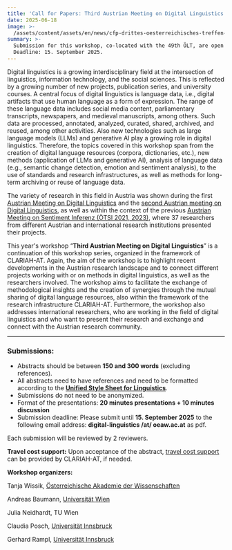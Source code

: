 ```yaml
---
title: 'Call for Papers: Third Austrian Meeting on Digital Linguistics'
date: 2025-06-18
image: >-
  /assets/content/assets/en/news/cfp-drittes-oesterreichisches-treffen-zur-digitalen-linguistik/image.png
summary: >-
  Submission for this workshop, co-located with the 49th ÖLT, are open!
  Deadline: 15. September 2025.
---
```

Digital linguistics is a growing interdisciplinary field at the intersection of linguistics, information technology, and the social sciences. This is reflected by a growing number of new projects, publication series, and university courses. A central focus of digital linguistics is language data, i.e., digital artifacts that use human language as a form of expression. The range of these language data includes social media content, parliamentary transcripts, newspapers, and medieval manuscripts, among others. Such data are processed, annotated, analyzed, curated, shared, archived, and reused, among other activities. Also new technologies such as large language models (LLMs) and generative AI play a growing role in digital linguistics. Therefore, the topics covered in this workshop span from the creation of digital language resources (corpora, dictionaries, etc.), new methods (application of LLMs and generative AI), analysis of language data (e.g., semantic change detection, emotion and sentiment analysis), to the use of standards and research infrastructures, as well as methods for long-term archiving or reuse of language data.

The variety of research in this field in Austria was shown during the first [Austrian Meeting on Digital Linguistics]([https://clariah.at/en/events/digital-linguistics-recent-developments-in-austria-olt-2023/]\(https://clariah.at/en/events/digital-linguistics-recent-developments-in-austria-olt-2023/\)) and the [second Austrian meeting on Digital Linguistics](https://clariah.at/en/events/zweites-oesterreichisches-treffen-zur-digitalen-linguistik/), as well as within the context of the previous [Austrian Meeting on Sentiment Inferenz (ÖTSI 2021, 2023)](https://evsl.univie.ac.at/digital-philology/events-lectures-courses/archive/oesterreichisches-treffen-zu-sentimentinferenz-oetsi/), where 37 researchers from different Austrian and international research institutions presented their projects.&#x20;

This year's workshop “**Third Austrian Meeting on Digital Linguistics**” is a continuation of this workshop series, organized in the framework of CLARIAH-AT. Again, the aim of the workshop is to highlight recent developments in the Austrian research landscape and to connect different projects working with or on methods in digital linguistics, as well as the researchers involved. The workshop aims to facilitate the exchange of methodological insights and the creation of synergies through the mutual sharing of digital language resources, also within the framework of the research infrastructure CLARIAH-AT. Furthermore, the workshop also addresses international researchers, who are working in the field of digital linguistics and who want to present their research and exchange and connect with the Austrian research community.

---

### **Submissions:**

* Abstracts should be between **150 and 300 words** (excluding references).
* All abstracts need to have references and need to be formatted according to the [**Unified Style Sheet for Linguistics**](https://clas.wayne.edu/linguistics/resources/style).
* Submissions do not need to be anonymized.
* Format of the presentations: **20 minutes presentations + 10 minutes discussion**
* Submission deadline: Please submit until **15. September 2025** to the following email address: **digital-linguistics /at/ oeaw\.ac.at** as pdf.

Each submission will be reviewed by 2 reviewers.

**Travel cost support:** Upon acceptance of the abstract, [travel cost support](https://clariah.at/en/funding-opportunities-for-junior-researcher/) can be provided by CLARIAH-AT, if needed.

**Workshop organizers:**

Tanja Wissik, [Österreichische Akademie der Wissenschaften](/consortium/austrian-academy-of-sciences/)

Andreas Baumann, [Universität Wien](/consortium/university-of-vienna/)

Julia Neidhardt, TU Wien

Claudia Posch, [Universität Innsbruck](/consortium/university-of-innsbruck/)

Gerhard Rampl, [Universität Innsbruck](/consortium/university-of-innsbruck/)
